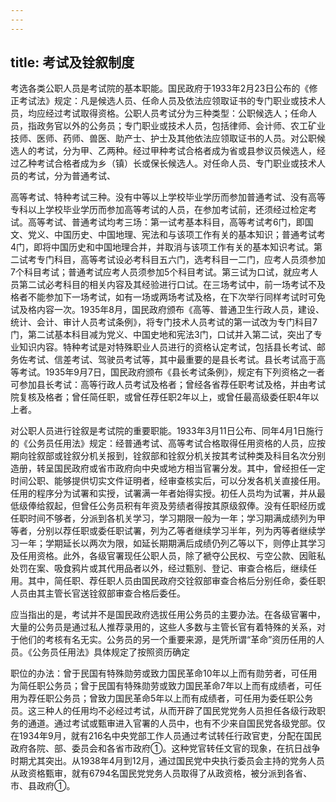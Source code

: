 ```yaml
---
---
---
```

title: 考试及铨叙制度
---



考选各类公职人员是考试院的基本职能。国民政府于1933年2月23日公布的《修正考试法》规定：凡是候选人员、任命人员及依法应领取证书的专门职业或技术人员，均应经过考试取得资格。公职人员考试分为三种类型：公职候选人；任命人员，指政务官以外的公务员；专门职业或技术人员，包括律师、会计师、农工矿业技师、医师、药师、兽医、助产士、护士及其他依法应领取证书的人员。对公职候选人的考试，分为甲、乙两种。经过甲种考试合格者成为省或县参议员候选人，经过乙种考试合格者成为乡（镇）长或保长候选人。对任命人员、专门职业或技术人员的考试，分为普通考试、

高等考试、特种考试三种。没有中等以上学校毕业学历而参加普通考试、没有高等专科以上学校毕业学历而参加高等考试的人员，在参加考试前，还须经过检定考试。高等考试、普通考试均考三场：第一试考基本科目，高等考试考6门，即国文、党义、中国历史、中国地理、宪法和与该项工作有关的基本知识；普通考试考4门，即将中国历史和中国地理合并，并取消与该项工作有关的基本知识考试。第二试考专门科目，高等考试设必考科目五六门，选考科目一二门，应考人员须参加7个科目考试；普通考试应考人员须参加5个科目考试。第三试为口试，就应考人员第二试必考科目的相关内容及其经验进行口试。在三场考试中，前一场考试不及格者不能参加下一场考试，如有一场或两场考试及格，在下次举行同样考试时可免试及格内容一次。1935年8月，国民政府颁布《高等、普通卫生行政人员，建设、统计、会计、审计人员考试条例》，将专门技术人员考试的第一试改为专门科目7门，第二试基本科目减为党义、中国史地和宪法3门，口试并入第二试，突出了专业知识内容。特种考试是对特殊职业人员进行的资格认定考试，包括县长考试、邮务佐考试、信差考试、驾驶员考试等，其中最重要的是县长考试。县长考试高于高等考试。1935年9月7日，国民政府颁布《县长考试条例》，规定有下列资格之一者可参加县长考试：高等行政人员考试及格者；曾经各省荐任职考试及格，并由考试院复核及格者；曾任简任职，或曾任荐任职2年以上，或曾任最高级委任职4年以上者。

对公职人员进行铨叙是考试院的重要职能。1933年3月11日公布、同年4月1日施行的《公务员任用法》规定：经普通考试、高等考试合格取得任用资格的人员，应按期向铨叙部或铨叙分机关报到，铨叙部和铨叙分机关按其考试种类及科目名次分别造册，转呈国民政府或省市政府向中央或地方相当官署分发。其中，曾经担任一定时间公职、能够提供切实文件证明者，经审查核实后，可以分发各机关直接任用。任用的程序分为试署和实授，试署满一年者始得实授。初任人员均为试署，并从最低级俸给叙起，但曾任公务员积有年资及劳绩者得按其原级叙俸。没有任职经历或任职时间不够者，分派到各机关学习，学习期限一般为一年；学习期满成绩列为甲等者，分别以荐任职或委任职试署，列为乙等者继续学习半年，列为丙等者继续学习一年；学期延长以两次为限，如延长期期满后成绩仍列乙等以下，则停止其学习及任用资格。此外，各级官署现任公职人员，除了褫夺公民权、亏空公款、因赃私处罚在案、吸食鸦片或其代用品者以外，经过甄别、登记、审查合格后，继续任用。其中，简任职、荐任职人员由国民政府交铨叙部审查合格后分别任命，委任职人员由其主管长官送铨叙部审查合格后委任。

应当指出的是，考试并不是国民政府选拔任用公务员的主要办法。在各级官署中，大量的公务员是通过私人推荐录用的，这些人多数与主管长官有着特殊的关系，对于他们的考核有名无实。公务员的另一个重要来源，是凭所谓“革命”资历任用的人员。《公务员任用法》具体规定了按照资历确定

职位的办法：曾于民国有特殊勋劳或致力国民革命10年以上而有勋劳者，可任用为简任职公务员；曾于民国有特殊勋劳或致力国民革命7年以上而有成绩者，可任用为荐任职公务员；曾致力国民革命5年以上而有成绩者，可任用为委任职公务员。这三种人的任用均不必经过考试，从而开辟了国民党党务人员担任各级行政职务的通道。通过考试或甄审进入官署的人员中，也有不少来自国民党各级党部。仅在1934年9月，就有216名中央党部工作人员通过考试转任行政官吏，分配在国民政府各院、部、委员会和各省市政府①。这种党官转任文官的现象，在抗日战争时期尤其突出。从1938年4月到12月，通过国民党中央执行委员会主持的党务人员从政资格甄审，就有6794名国民党党务人员取得了从政资格，被分派到各省、市、县政府①。